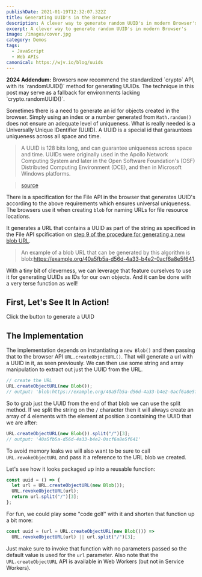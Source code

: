 ```yaml
---
publishDate: 2021-01-19T12:32:07.322Z
title: Generating UUID's in the Browser
description: A clever way to generate random UUID's in modern Browser's
excerpt: A clever way to generate random UUID's in modern Browser's
image: /images/cover.jpg
category: Demos
tags:
  - JavaScript
  - Web APIs
canonical: https://wjv.io/blog/uuids
---
```


<article class='banner'>
  <strong>2024 Addendum:</strong> Browsers now recommend the standardized `crypto` API, with its `randomUUID()` method for generating UUIDs. The technique in this post may serve as a fallback for environments lacking `crypto.randomUUID()`.
</article>

Sometimes there is a need to generate an id for objects created in the browser. Simply using an index or a number generated from `Math.random()` does not ensure an adequate level of uniqueness. What is really needed is a Universally Unique IDentifier (UUID). A UUID is a special id that garauntees uniqueness across all space and time.

> A UUID is 128 bits long, and can guarantee uniqueness across space and time. UUIDs were originally used in the Apollo Network Computing System and later in the Open Software Foundation's (OSF) Distributed Computing Environment (DCE), and then in Microsoft Windows platforms.

> [source](https://tools.ietf.org/html/rfc4122)

There is a specification for the File API in the browser that generates UUID's according to the above requirements which ensures universal uniqueness. The browsers use it when creating `blob` for naming URLs for file resource locations.

It generates a URL that contains a UUID as part of the string as specificed in the File API spcification on [step 9 of the procedure for generating a new blob URL](https://w3c.github.io/FileAPI/#unicodeBlobURL).

> An example of a blob URL that can be generated by this algorithm is blob:https://example.org/40a5fb5a-d56d-4a33-b4e2-0acf6a8e5f641.

With a tiny bit of cleverness, we can leverage that feature ourselves to use it for generating UUIDs as IDs for our own objects. And it can be done with a very terse function as well!

## First, Let's See It In Action!

Click the button to generate a UUID

<Uuid />

## The Implementation

The implementation depends on instantiating a `new Blob()` and then passing that to the browser API `URL.createObjectURL()`. That will generate a url with a UUID in it, as seen previously. We can then use some string and array manipulation to extract out just the UUID from the URL.

```js
// create the URL
URL.createObjectURL(new Blob());
// output: 'blob:https://example.org/40a5fb5a-d56d-4a33-b4e2-0acf6a8e5f641'
```

So to grab just the UUID from the end of that blob we can use the split method. If we split the string on the `/` character then it will always create an array of 4 elements with the element at position `3` containing the UUID that we are after:

```js
URL.createObjectURL(new Blob()).split("/")[3];
// output: '40a5fb5a-d56d-4a33-b4e2-0acf6a8e5f641'
```

To avoid memory leaks we will also want to be sure to call `URL.revokeObjectURL` and pass it a reference to the URL blob we created.

Let's see how it looks packaged up into a reusable function:

```js
const uuid = () => {
  let url = URL.createObjectURL(new Blob());
  URL.revokeObjectURL(url);
  return url.split("/")[3];
};
```

For fun, we could play some "code golf" with it and shorten that function up a bit more:

```js
const uuid = (url = URL.createObjectURL(new Blob())) =>
  URL.revokeObjectURL(url) || url.split("/")[3];
```

Just make sure to invoke that function with no parameters passed so the default value is used for the `url` parameter. Also note that the <code>URL.createObjectURL</code> API is available in Web Workers (but not in Service Workers).
